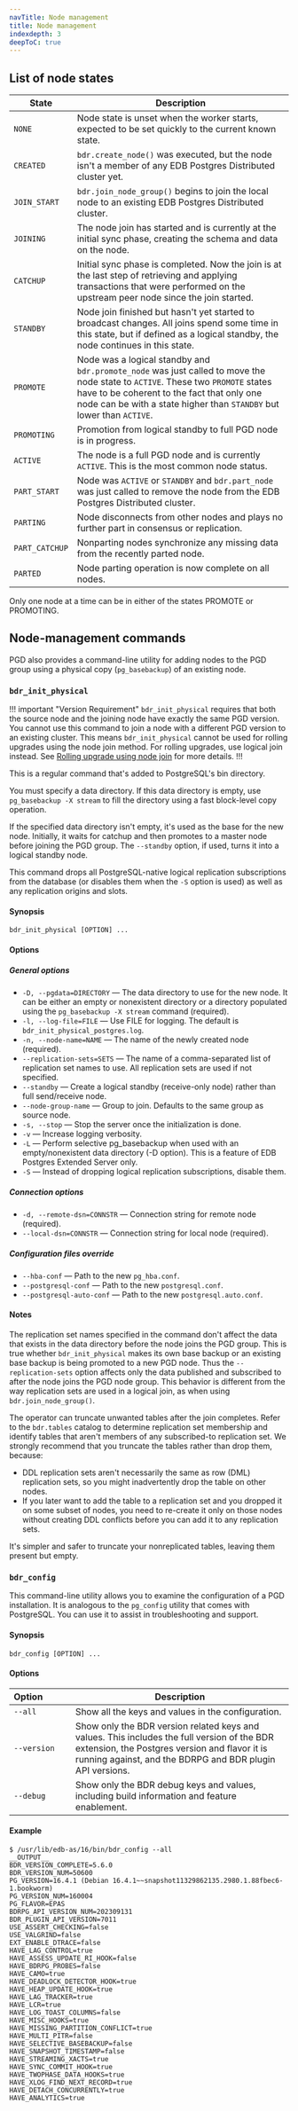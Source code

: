```yaml
---
navTitle: Node management 
title: Node management
indexdepth: 3
deepToC: true
---
```


## List of node states

| State          | Description                                                                                                                                                                                                                                            |
|----------------|--------------------------------------------------------------------------------------------------------------------------------------------------------------------------------------------------------------------------------------------------------|
| `NONE`         | Node state is unset when the worker starts, expected to be set quickly to the current known state.                                                                                                                                                     |
| `CREATED`      | `bdr.create_node()` was executed, but the node isn't a member of any EDB Postgres Distributed cluster yet.                                                                                                                                             |
| `JOIN_START`   | `bdr.join_node_group()` begins to join the local node to an existing EDB Postgres Distributed cluster.                                                                                                                                                 |
| `JOINING`      | The node join has started and is currently at the initial sync phase, creating the schema and data on the node.                                                                                                                                        |
| `CATCHUP`      | Initial sync phase is completed. Now the join is at the last step of retrieving and applying transactions that were performed on the upstream peer node since the join started.                                                                        |
| `STANDBY`      | Node join finished but hasn't yet started to broadcast changes. All joins spend some time in this state, but if defined as a logical standby, the node continues in this state.                                                                        |
| `PROMOTE`      | Node was a logical standby and `bdr.promote_node` was just called to move the node state to `ACTIVE`. These two `PROMOTE` states have to be coherent to the fact that only one node can be with a state higher than `STANDBY` but lower than `ACTIVE`. |
| `PROMOTING`    | Promotion from logical standby to full PGD node is in progress.                                                                                                                                                                                        |
| `ACTIVE`       | The node is a full PGD node and is currently `ACTIVE`. This is the most common node status.                                                                                                                                                            |
| `PART_START`   | Node was `ACTIVE` or `STANDBY` and `bdr.part_node` was just called to remove the node from the EDB Postgres Distributed cluster.                                                                                                                       |
| `PARTING`      | Node disconnects from other nodes and plays no further part in consensus or replication.                                                                                                                                                               |
| `PART_CATCHUP` | Nonparting nodes synchronize any missing data from the recently parted node.                                                                                                                                                                           |
| `PARTED`       | Node parting operation is now complete on all nodes.                                                                                                                                                                                                   |

Only one node at a time can be in either of the states PROMOTE or PROMOTING.

## Node-management commands

PGD also provides a command-line utility for adding nodes to the PGD group using a
physical copy (`pg_basebackup`) of an existing node.

### `bdr_init_physical`

!!! important "Version Requirement"
`bdr_init_physical` requires that both the source node and the joining node have exactly the same PGD version. You cannot use this command to join a node with a different PGD version to an existing cluster. This means `bdr_init_physical` cannot be used for rolling upgrades using the node join method. For rolling upgrades, use logical join instead. See [Rolling upgrade using node join](/pgd/5.7/upgrades/manual_overview/#rolling-upgrade-using-node-join) for more details.
!!!

This is a regular command that's added to PostgreSQL's bin directory.

You must specify a data directory. If this data directory is empty,
use `pg_basebackup -X stream` to fill the directory
using a fast block-level copy operation.

If the specified data directory isn't empty, it's used as the base for the
new node. Initially, it waits for catchup and then promotes to a master node
before joining the PGD group. The `--standby` option, if used, turns it into a
logical standby node.

This command drops all PostgreSQL-native logical replication
subscriptions from the database (or disables them when the `-S` option is
used) as well as any replication origins and slots.

#### Synopsis

```shell
bdr_init_physical [OPTION] ...
```

#### Options

##### General options

-   `-D, --pgdata=DIRECTORY` &mdash; The data directory to use for the new node. It
    can be either an empty or nonexistent directory or a directory populated using the
    `pg_basebackup -X stream` command (required).
-   `-l, --log-file=FILE` &mdash; Use FILE for logging. The default is
    `bdr_init_physical_postgres.log`.
-   `-n, --node-name=NAME` &mdash; The name of the newly created node (required).
-   `--replication-sets=SETS` &mdash; The name of a comma-separated list of replication
    set names to use. All replication sets are used if not specified.
-   `--standby` &mdash; Create a logical standby (receive-only node) rather than full
    send/receive node.
-   `--node-group-name` &mdash; Group to join. Defaults to the same group as source node.
-   `-s, --stop` &mdash; Stop the server once the initialization is done.
-   `-v` &mdash; Increase logging verbosity.
-   `-L` &mdash; Perform selective pg_basebackup when used with an
    empty/nonexistent data directory (-D option). This is a feature of
    EDB Postgres Extended Server only.
-   `-S` &mdash; Instead of dropping logical replication subscriptions, disable
    them.

##### Connection options

-   `-d, --remote-dsn=CONNSTR` &mdash; Connection string for remote node (required).
-   `--local-dsn=CONNSTR` &mdash; Connection string for local node (required).

##### Configuration files override

-   `--hba-conf` &mdash; Path to the new `pg_hba.conf`.
-   `--postgresql-conf` &mdash; Path to the new `postgresql.conf`.
-   `--postgresql-auto-conf` &mdash; Path to the new `postgresql.auto.conf`.

#### Notes

The replication set names specified in the command don't affect the data that
exists in the data directory before the node joins the PGD group. This is true
whether `bdr_init_physical` makes its own base backup or an existing base backup
is being promoted to a new PGD node. Thus the `--replication-sets` option
affects only the data published and subscribed to after the node joins the PGD node
group. This behavior is different from the way replication sets are used in a
logical join, as when using `bdr.join_node_group()`.

The operator can truncate unwanted tables after the join completes.
Refer to the `bdr.tables` catalog to determine replication set membership and
identify tables that aren't members of any subscribed-to replication set. We
strongly recommend that you truncate the tables rather than drop them, because:

-   DDL replication sets aren't necessarily the same as row (DML) replication
    sets, so you might inadvertently drop the table on other nodes.
-   If you later want to add the table to a replication set and you dropped
    it on some subset of nodes, you need to re-create it only
    on those nodes without creating DDL conflicts before you can add it to
    any replication sets.

It's simpler and safer to truncate your nonreplicated tables, leaving them
present but empty.

### `bdr_config`

This command-line utility allows you to examine the configuration of a PGD installation.
It is analogous to the `pg_config` utility that comes with PostgreSQL. You can use it to assist
in troubleshooting and support.

#### Synopsis

```shell
bdr_config [OPTION] ...
```

#### Options

| Option&nbsp;&nbsp;&nbsp;&nbsp;&nbsp;&nbsp;&nbsp;&nbsp;&nbsp;&nbsp; | Description |
| --- | --- |
| `--all` | Show all the keys and values in the configuration. |
| `--version` | Show only the BDR version related keys and values. This includes the full version of the BDR extension, the Postgres version and flavor it is running against, and the BDRPG and BDR plugin API versions. |
| `--debug` | Show only the BDR debug keys and values, including build information and feature enablement. |

#### Example

```shell
$ /usr/lib/edb-as/16/bin/bdr_config --all
__OUTPUT__
BDR_VERSION_COMPLETE=5.6.0
BDR_VERSION_NUM=50600
PG_VERSION=16.4.1 (Debian 16.4.1~~snapshot11329862135.2980.1.88fbec6-1.bookworm)
PG_VERSION_NUM=160004
PG_FLAVOR=EPAS
BDRPG_API_VERSION_NUM=202309131
BDR_PLUGIN_API_VERSION=7011
USE_ASSERT_CHECKING=false
USE_VALGRIND=false
EXT_ENABLE_DTRACE=false
HAVE_LAG_CONTROL=true
HAVE_ASSESS_UPDATE_RI_HOOK=false
HAVE_BDRPG_PROBES=false
HAVE_CAMO=true
HAVE_DEADLOCK_DETECTOR_HOOK=true
HAVE_HEAP_UPDATE_HOOK=true
HAVE_LAG_TRACKER=true
HAVE_LCR=true
HAVE_LOG_TOAST_COLUMNS=false
HAVE_MISC_HOOKS=true
HAVE_MISSING_PARTITION_CONFLICT=true
HAVE_MULTI_PITR=false
HAVE_SELECTIVE_BASEBACKUP=false
HAVE_SNAPSHOT_TIMESTAMP=false
HAVE_STREAMING_XACTS=true
HAVE_SYNC_COMMIT_HOOK=true
HAVE_TWOPHASE_DATA_HOOKS=true
HAVE_XLOG_FIND_NEXT_RECORD=true
HAVE_DETACH_CONCURRENTLY=true
HAVE_ANALYTICS=true
```
